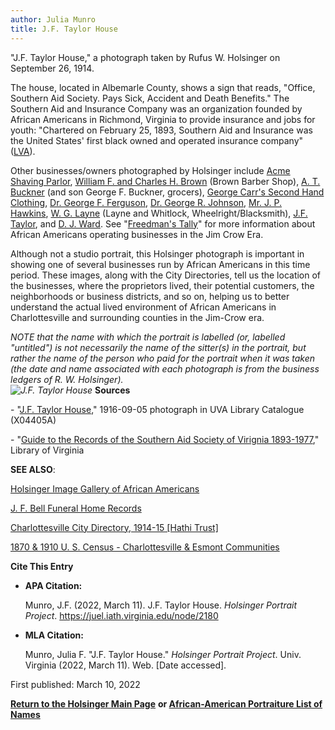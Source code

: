 ```yaml
---
author: Julia Munro
title: J.F. Taylor House
---
```

"J.F. Taylor House," a photograph taken by Rufus W. Holsinger on September 26, 1914. 

The house, located in Albemarle County, shows a sign that reads, "Office, Southern Aid Society. Pays Sick, Accident and Death Benefits." The Southern Aid and Insurance Company was an organization founded by African Americans in Richmond, Virginia to provide insurance and jobs for youth: "Chartered on February 25, 1893, Southern Aid and Insurance was the United States' first black owned and operated insurance company" ([LVA](https://www.lva.virginia.gov/findaid/36805.htm "Library of Virginia Southern Aid Finding Aid")).

Other businesses/owners photographed by Holsinger include [Acme Shaving Parlor](http://juel.iath.virginia.edu/node/2164 "Acme Shaving Parlor Ad"), [William F. and Charles H. Brown](http://juel.iath.virginia.edu/node/1186 "William F. and Charles H. Brown") (Brown Barber Shop), [A. T. Buckner](http://juel.iath.virginia.edu/node/1190 "Buckner, A. T.") (and son George F. Buckner, grocers), [George Carr's Second Hand Clothing](https://juel.iath.virginia.edu/node/1127 "George Carr's Second Hand Clothing"), [Dr. George F. Ferguson](http://juel.iath.virginia.edu/node/1129 "Dr. George R. Ferguson"), [Dr. George R. Johnson](http://juel.iath.virginia.edu/node/1216 "Dr. Johnson"), [Mr. J. P. Hawkins](http://juel.iath.virginia.edu/node/1307 "Mr. J.P. Hawkins"), [W. G. Layne](http://juel.iath.virginia.edu/node/1504 "W. G. Layne") (Layne and Whitlock, Wheelright/Blacksmith), [J.F. Taylor](http://juel.iath.virginia.edu/node/2180 "J.F. Taylor"), and [D. J. Ward](http://juel.iath.virginia.edu/node/1530 "D.J. Ward"). See "[Freedman's Tally](https://americanhistory.si.edu/blog/freedoms-tally-african-american-business-jim-crow-south "\"Freedman's Tally\"")" for more information about African Americans operating businesses in the Jim Crow Era.

Although not a studio portrait, this Holsinger photograph is important in showing one of several businesses run by African Americans in this time period. These images, along with the City Directories, tell us the location of the businesses, where the proprietors lived, their potential customers, the neighborhoods or business districts, and so on, helping us to better understand the actual lived environment of African Americans in Charlottesville and surrounding counties in the Jim-Crow era. 

_NOTE that the name with which the portrait is labelled (or, labelled "untitled") is not necessarily the name of the sitter(s) in the portrait, but rather the name of the person who paid for the portrait when it was taken (the date and name associated with each photograph is from the business ledgers of R. W. Holsinger).   
![J.F. Taylor House](https://iiif.lib.virginia.edu/iiif/uva-lib:1042676/full/1000,1337/0/default.jpg "J.F. Taylor House")_ **Sources**

\- "[J.F. Taylor House](https://search.lib.virginia.edu/sources/images/items/uva-lib:1042676 "J.F. Taylor House")," 1916-09-05 photograph in UVA Library Catalogue (X04405A)

\- "[Guide to the Records of the Southern Aid Society of Virignia 1893-1977](https://www.lva.virginia.gov/findaid/36805.htm "Library of Virginia")," Library of Virginia

**SEE ALSO**:

[Holsinger Image Gallery of African Americans](http://rwholsingerphotos.org/images.php "Holsinger Image Gallery of African Americans")

[J. F. Bell Funeral Home Records](http://www2.vcdh.virginia.edu/afam/raceandplace/perl_scripts/funeral_search.html "J. F. Bell Funeral Home Database")

[Charlottesville City Directory, 1914-15 \[Hathi Trust\]](https://catalog.hathitrust.org/Record/101954103 "Charlottesville City Directory, 1914-15") 

[1870 & 1910 U. S. Census - Charlottesville & Esmont Communities](http://www2.vcdh.virginia.edu/afam/raceandplace/census/search_both.html "1870 & 1910 U. S. Census: Charlottesville and Esmont Communities")

**Cite This Entry**

*   **APA Citation:**
    
    Munro, J.F. (2022, March 11). J.F. Taylor House. _Holsinger Portrait Project_. https://juel.iath.virginia.edu/node/2180
    
*   **MLA Citation:**
    
    Munro, Julia F. "J.F. Taylor House." _Holsinger Portrait Project_. Univ. Virginia (2022, March 11). Web. \[Date accessed\].
    

First published: March 10, 2022    

[**Return to the Holsinger Main Page**](http://juel.iath.virginia.edu/node/980) **or [African-American Portraiture List of Names](http://juel.iath.virginia.edu/node/996)**